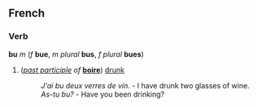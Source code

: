 ==French==
===Verb===
'''bu''' ''m'' (''f'' '''bue''', ''m plural'' '''bus''', ''f plural'' '''bues''')

#(''[[past participle]] of'' '''[[boire]]''') [[drunk]]
#:''J'ai bu deux verres de vin.'' - I have drunk two glasses of wine.
#:''As-tu bu?'' - Have you been drinking?